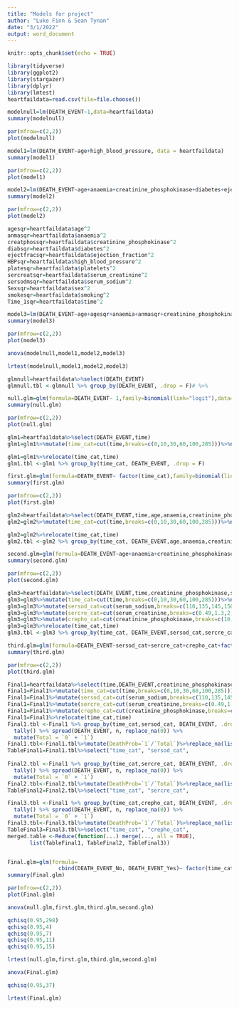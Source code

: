---
title: "Models for project"
author: "Luke Finn & Sean Tynan"
date: "3/1/2022"
output: word_document
---

```{r setup, include=FALSE}
knitr::opts_chunk$set(echo = TRUE)
```

```{r,include=FALSE}
library(tidyverse)
library(ggplot2)
library(stargazer)
library(dplyr)
library(lmtest)
heartfaildata=read.csv(file=file.choose())
```


```{r}
modelnull=lm(DEATH_EVENT~1,data=heartfaildata)
summary(modelnull)
```

```{r}
par(mfrow=c(2,2))
plot(modelnull)
```


```{r}
model1=lm(DEATH_EVENT~age+high_blood_pressure, data = heartfaildata)
summary(model1)
```


```{r}
par(mfrow=c(2,2))
plot(model1)
```


```{r}
model2=lm(DEATH_EVENT~age+anaemia+creatinine_phosphokinase+diabetes+ejection_fraction+high_blood_pressure+platelets+serum_creatinine+serum_sodium+sex+smoking+time, data = heartfaildata)
summary(model2)
```

```{r}
par(mfrow=c(2,2))
plot(model2)
```

```{r}
agesqr=heartfaildata$age^2
anmasqr=heartfaildata$anaemia^2
creatphossqr=heartfaildata$creatinine_phosphokinase^2
diabsqr=heartfaildata$diabetes^2
ejectfracsqr=heartfaildata$ejection_fraction^2
HBPsqr=heartfaildata$high_blood_pressure^2
platesqr=heartfaildata$platelets^2
sercreatsqr=heartfaildata$serum_creatinine^2
sersodmsqr=heartfaildata$serum_sodium^2
Sexsqr=heartfaildata$sex^2
smokesqr=heartfaildata$smoking^2
Time_1sqr=heartfaildata$time^2

model3=lm(DEATH_EVENT~age+agesqr+anaemia+anmasqr+creatinine_phosphokinase+creatphossqr+diabetes+diabsqr+ejection_fraction+ejectfracsqr+high_blood_pressure+HBPsqr+platelets+platesqr+serum_creatinine+sercreatsqr+serum_sodium+sersodmsqr+sex+Sexsqr+smoking+smokesqr+time+Time_1sqr,data=heartfaildata)
summary(model3)
```

```{r}
par(mfrow=c(2,2))
plot(model3)
```

```{r}
anova(modelnull,model1,model2,model3)
```
```{r}
lrtest(modelnull,model1,model2,model3)
```






```{r}
glmnull=heartfaildata%>%select(DEATH_EVENT)
glmnull.tbl <-glmnull %>% group_by(DEATH_EVENT, .drop = F)# %>%

null.glm=glm(formula=DEATH_EVENT~ 1,family=binomial(link="logit"),data=glmnull.tbl)
summary(null.glm)
```


```{r}
par(mfrow=c(2,2))
plot(null.glm)
```


```{r}
glm1=heartfaildata%>%select(DEATH_EVENT,time)
glm1=glm1%>%mutate(time_cat=cut(time,breaks=c(0,10,30,60,100,285)))%>%na.omit()

glm1=glm1%>%relocate(time_cat,time)
glm1.tbl <-glm1 %>% group_by(time_cat, DEATH_EVENT, .drop = F)

first.glm=glm(formula=DEATH_EVENT~ factor(time_cat),family=binomial(link="logit"),data=glm1.tbl)
summary(first.glm)
```

```{r}
par(mfrow=c(2,2))
plot(first.glm)
```




```{r}
glm2=heartfaildata%>%select(DEATH_EVENT,time,age,anaemia,creatinine_phosphokinase,diabetes,ejection_fraction,high_blood_pressure,platelets,serum_creatinine,serum_sodium,sex,smoking)
glm2=glm2%>%mutate(time_cat=cut(time,breaks=c(0,10,30,60,100,285)))%>%na.omit()

glm2=glm2%>%relocate(time_cat,time)
glm2.tbl <-glm2 %>% group_by(time_cat, DEATH_EVENT,age,anaemia,creatinine_phosphokinase,diabetes,ejection_fraction,high_blood_pressure,platelets,serum_creatinine,serum_sodium,sex,smoking, .drop = F)

second.glm=glm(formula=DEATH_EVENT~age+anaemia+creatinine_phosphokinase+diabetes+ejection_fraction+high_blood_pressure+platelets+serum_creatinine+serum_sodium+sex+smoking +factor(time_cat),family=binomial(link="logit"),data=glm2.tbl)
summary(second.glm)
```

```{r}
par(mfrow=c(2,2))
plot(second.glm)
```



```{r}
glm3=heartfaildata%>%select(DEATH_EVENT,time,creatinine_phosphokinase,serum_creatinine,serum_sodium)
glm3=glm3%>%mutate(time_cat=cut(time,breaks=c(0,10,30,60,100,285)))%>%na.omit()
glm3=glm3%>%mutate(sersod_cat=cut(serum_sodium,breaks=c(110,135,145,150),dig.lab=7))%>%na.omit()
glm3=glm3%>%mutate(sercre_cat=cut(serum_creatinine,breaks=c(0.49,1.3,2,9.5)))%>%na.omit()
glm3=glm3%>%mutate(crepho_cat=cut(creatinine_phosphokinase,breaks=c(10,120,500,1000,8000),dig.lab=7))%>%na.omit()
glm3=glm3%>%relocate(time_cat,time)
glm3.tbl <-glm3 %>% group_by(time_cat, DEATH_EVENT,sersod_cat,sercre_cat,crepho_cat, .drop = F)

third.glm=glm(formula=DEATH_EVENT~sersod_cat+sercre_cat+crepho_cat+factor(time_cat),family=binomial(link="logit"),data=glm3.tbl)
summary(third.glm)
```




```{r}
par(mfrow=c(2,2))
plot(third.glm)
```


```{r}
Final1=heartfaildata%>%select(time,DEATH_EVENT,creatinine_phosphokinase,serum_creatinine,serum_sodium)
Final1=Final1%>%mutate(time_cat=cut(time,breaks=c(0,10,30,60,100,285)))%>%na.omit()
Final1=Final1%>%mutate(sersod_cat=cut(serum_sodium,breaks=c(110,135,145,150),dig.lab=7))%>%na.omit()
Final1=Final1%>%mutate(sercre_cat=cut(serum_creatinine,breaks=c(0.49,1.3,2,9.5)))%>%na.omit()
Final1=Final1%>%mutate(crepho_cat=cut(creatinine_phosphokinase,breaks=c(10,120,500,1000,8000),dig.lab=7))%>%na.omit()
Final1=Final1%>%relocate(time_cat,time)
Final1.tbl <-Final1 %>% group_by(time_cat,sersod_cat, DEATH_EVENT, .drop = F) %>%
  tally() %>% spread(DEATH_EVENT, n, replace_na(0)) %>%
  mutate(Total = `0` + `1`)
Final1.tbl<-Final1.tbl%>%mutate(DeathProb=`1`/`Total`)%>%replace_na(list(Total=0,DeathProb=0))
TableFinal1=Final1.tbl%>%select("time_cat", "sersod_cat",                              "DEATH_EVENT_No" = "0", "DEATH_EVENT_Yes" = "1","Total","DeathProb")
 
Final2.tbl <-Final1 %>% group_by(time_cat,sercre_cat, DEATH_EVENT, .drop = F) %>%
  tally() %>% spread(DEATH_EVENT, n, replace_na(0)) %>%
  mutate(Total = `0` + `1`)
Final2.tbl<-Final2.tbl%>%mutate(DeathProb=`1`/`Total`)%>%replace_na(list(Total=0,DeathProb=0))
TableFinal2=Final2.tbl%>%select("time_cat", "sercre_cat",                              "DEATH_EVENT_No" = "0", "DEATH_EVENT_Yes" = "1","Total","DeathProb")

Final3.tbl <-Final1 %>% group_by(time_cat,crepho_cat, DEATH_EVENT, .drop = F) %>%
  tally() %>% spread(DEATH_EVENT, n, replace_na(0)) %>%
  mutate(Total = `0` + `1`)
Final3.tbl<-Final3.tbl%>%mutate(DeathProb=`1`/`Total`)%>%replace_na(list(Total=0,DeathProb=0))
TableFinal3=Final3.tbl%>%select("time_cat", "crepho_cat",                              "DEATH_EVENT_No" = "0", "DEATH_EVENT_Yes" = "1","Total","DeathProb")
merged.table <-Reduce(function(...) merge(..., all = TRUE),
       list(TableFinal1, TableFinal2, TableFinal3))


Final.glm=glm(formula=
                cbind(DEATH_EVENT_No, DEATH_EVENT_Yes)~ factor(time_cat),family=binomial(link = "logit"),data=merged.table)
summary(Final.glm)
```


```{r}
par(mfrow=c(2,2))
plot(Final.glm)
```
```{r}
anova(null.glm,first.glm,third.glm,second.glm)
```
```{r}
qchisq(0.95,298)
qchisq(0.95,4)
qchisq(0.95,7)
qchisq(0.95,11)
qchisq(0.95,15)
```

```{r}
lrtest(null.glm,first.glm,third.glm,second.glm)
```


```{r}
anova(Final.glm)
```

```{r}
qchisq(0.95,37)
```

```{r}
lrtest(Final.glm)
```





